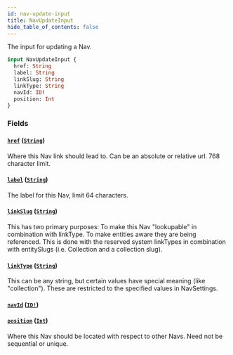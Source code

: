 ```yaml
---
id: nav-update-input
title: NavUpdateInput
hide_table_of_contents: false
---
```



The input for updating a Nav.

```graphql
input NavUpdateInput {
  href: String
  label: String
  linkSlug: String
  linkType: String
  navId: ID!
  position: Int
}
```


### Fields

#### [`href`](#) ([`String`](/developers/demandhq-apis/demand-api/graphql/reference/scalars/string))

Where this Nav link should lead to. Can be an absolute or relative url. 768 character limit.


#### [`label`](#) ([`String`](/developers/demandhq-apis/demand-api/graphql/reference/scalars/string))

The label for this Nav, limit 64 characters.


#### [`linkSlug`](#) ([`String`](/developers/demandhq-apis/demand-api/graphql/reference/scalars/string))

This has two primary purposes:
To make this Nav "lookupable" in combination with linkType.
To make entities aware they are being referenced. This is done with the
reserved system linkTypes in combination with entitySlugs (i.e. Collection and
a collection slug).


#### [`linkType`](#) ([`String`](/developers/demandhq-apis/demand-api/graphql/reference/scalars/string))

This can be any string, but certain values have special meaning (like "collection").
These are restricted to the specified values in NavSettings.


#### [`navId`](#) ([`ID!`](/developers/demandhq-apis/demand-api/graphql/reference/scalars/id))




#### [`position`](#) ([`Int`](/developers/demandhq-apis/demand-api/graphql/reference/scalars/int))

Where this Nav should be located with respect to other Navs. Need not be sequential or unique.




